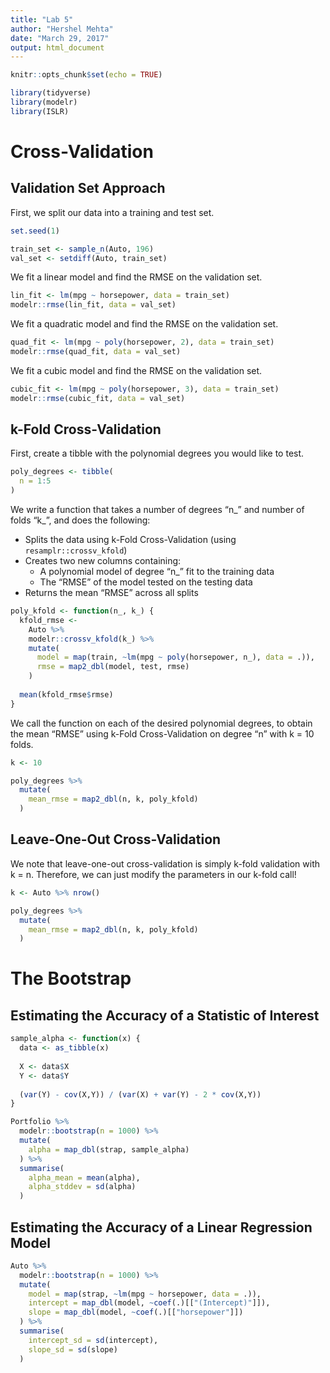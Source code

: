 ```yaml
---
title: "Lab 5"
author: "Hershel Mehta"
date: "March 29, 2017"
output: html_document
---
```


```r
knitr::opts_chunk$set(echo = TRUE)

library(tidyverse)
library(modelr)
library(ISLR)
```

# Cross-Validation

## Validation Set Approach

First, we split our data into a training and test set.

```r
set.seed(1)

train_set <- sample_n(Auto, 196)
val_set <- setdiff(Auto, train_set)
```

We fit a linear model and find the RMSE on the validation set.

```r
lin_fit <- lm(mpg ~ horsepower, data = train_set)
modelr::rmse(lin_fit, data = val_set)
```

We fit a quadratic model and find the RMSE on the validation set.

```r
quad_fit <- lm(mpg ~ poly(horsepower, 2), data = train_set)
modelr::rmse(quad_fit, data = val_set)
```

We fit a cubic model and find the RMSE on the validation set.

```r
cubic_fit <- lm(mpg ~ poly(horsepower, 3), data = train_set)
modelr::rmse(cubic_fit, data = val_set)
```

## k-Fold Cross-Validation

First, create a tibble with the polynomial degrees you would like to test.

```r
poly_degrees <- tibble(
  n = 1:5
)
```

We write a function that takes a number of degrees "n_" and number of folds "k_", and does the following:

* Splits the data using k-Fold Cross-Validation (using `resamplr::crossv_kfold`)
* Creates two new columns containing:
    + A polynomial model of degree "n_" fit to the training data
    + The "RMSE" of the model tested on the testing data
* Returns the mean "RMSE" across all splits

```r
poly_kfold <- function(n_, k_) {
  kfold_rmse <- 
    Auto %>% 
    modelr::crossv_kfold(k_) %>% 
    mutate(
      model = map(train, ~lm(mpg ~ poly(horsepower, n_), data = .)),
      rmse = map2_dbl(model, test, rmse)
    )
  
  mean(kfold_rmse$rmse)
}
```

We call the function on each of the desired polynomial degrees, to obtain the mean "RMSE" using k-Fold Cross-Validation on degree "n" with k = 10 folds.

```r
k <- 10

poly_degrees %>% 
  mutate(
    mean_rmse = map2_dbl(n, k, poly_kfold)
  )
```

## Leave-One-Out Cross-Validation

We note that leave-one-out cross-validation is simply k-fold validation with k = n. Therefore, we can just modify the parameters in our k-fold call!

```r
k <- Auto %>% nrow()

poly_degrees %>% 
  mutate(
    mean_rmse = map2_dbl(n, k, poly_kfold)
  )
```


# The Bootstrap

## Estimating the Accuracy of a Statistic of Interest

```r
sample_alpha <- function(x) {
  data <- as_tibble(x)
  
  X <- data$X
  Y <- data$Y
  
  (var(Y) - cov(X,Y)) / (var(X) + var(Y) - 2 * cov(X,Y))
}
```


```r
Portfolio %>% 
  modelr::bootstrap(n = 1000) %>% 
  mutate(
    alpha = map_dbl(strap, sample_alpha)
  ) %>% 
  summarise(
    alpha_mean = mean(alpha),
    alpha_stddev = sd(alpha)
  )
```

## Estimating the Accuracy of a Linear Regression Model

```r
Auto %>% 
  modelr::bootstrap(n = 1000) %>% 
  mutate(
    model = map(strap, ~lm(mpg ~ horsepower, data = .)),
    intercept = map_dbl(model, ~coef(.)[["(Intercept)"]]),
    slope = map_dbl(model, ~coef(.)[["horsepower"]])
  ) %>% 
  summarise(
    intercept_sd = sd(intercept),
    slope_sd = sd(slope)
  )
```



